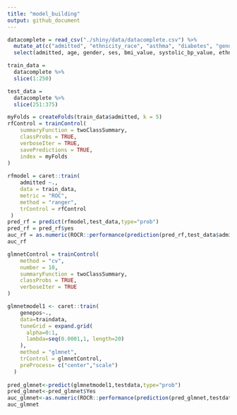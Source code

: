 ```yaml
---
title: "model_building"
output: github_document
---
```


```r
datacomplete = read_csv("./shiny/data/datacomplete.csv") %>%
  mutate_at(c("admitted", "ethnicity_race", "asthma", "diabetes", "gender"), as.factor) %>%
  select(admitted, age, gender, ses, bmi_value, systolic_bp_value, ethnicity_race, asthma, diabetes)

train_data = 
  datacomplete %>%
  slice(1:250)

test_data = 
  datacomplete %>%
  slice(251:375)
```

```r
myFolds = createFolds(train_data$admitted, k = 5)
rfControl = trainControl(
    summaryFunction = twoClassSummary,
    classProbs = TRUE, 
    verboseIter = TRUE,
    savePredictions = TRUE,
    index = myFolds
)
  
rfmodel = caret::train(
    admitted ~., 
    data = train_data,
    metric = "ROC",
    method = "ranger",
    trControl = rfControl
 )
pred_rf = predict(rfmodel,test_data,type="prob")
pred_rf = pred_rf$yes
auc_rf = as.numeric(ROCR::performance(prediction(pred_rf,test_data$admitted),"auc")@y.values)
auc_rf
```

```r
glmnetControl = trainControl(
    method = "cv", 
    number = 10,
    summaryFunction = twoClassSummary,
    classProbs = TRUE, 
    verboseIter = TRUE
)

glmnetmodel1 <- caret::train(
    genepos~., 
    data=traindata,
    tuneGrid = expand.grid(
      alpha=0:1,
      lambda=seq(0.0001,1, length=20)
    ),
    method = "glmnet",
    trControl = glmnetControl,
    preProcess= c("center","scale")
  )
  
pred_glmnet<-predict(glmnetmodel1,testdata,type="prob") 
pred_glmnet<-pred_glmnet$Yes
auc_glmnet<-as.numeric(ROCR::performance(prediction(pred_glmnet,testdata$genepos),"auc")@y.values)
auc_glmnet
```


